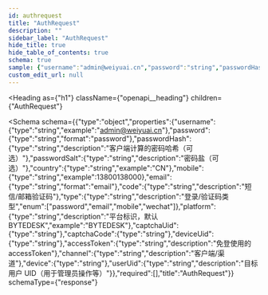 ```yaml
---
id: authrequest
title: "AuthRequest"
description: ""
sidebar_label: "AuthRequest"
hide_title: true
hide_table_of_contents: true
schema: true
sample: {"username":"admin@weiyuai.cn","password":"string","passwordHash":"string","passwordSalt":"string","country":"CN","mobile":13800138000,"email":"user@example.com","code":"string","type":"password","platform":"BYTEDESK","captchaUid":"string","captchaCode":"string","deviceUid":"string","accessToken":"string","channel":"string","device":"string","userUid":"string"}
custom_edit_url: null
---
```



<Heading
  as={"h1"}
  className={"openapi__heading"}
  children={"AuthRequest"}
>
</Heading>





<Schema
  schema={{"type":"object","properties":{"username":{"type":"string","example":"admin@weiyuai.cn"},"password":{"type":"string","format":"password"},"passwordHash":{"type":"string","description":"客户端计算的密码哈希（可选）"},"passwordSalt":{"type":"string","description":"密码盐（可选）"},"country":{"type":"string","example":"CN"},"mobile":{"type":"string","example":13800138000},"email":{"type":"string","format":"email"},"code":{"type":"string","description":"短信/邮箱验证码"},"type":{"type":"string","description":"登录/验证码类型","enum":["password","email","mobile","wechat"]},"platform":{"type":"string","description":"平台标识，默认 BYTEDESK","example":"BYTEDESK"},"captchaUid":{"type":"string"},"captchaCode":{"type":"string"},"deviceUid":{"type":"string"},"accessToken":{"type":"string","description":"免登使用的 accessToken"},"channel":{"type":"string","description":"客户端/渠道"},"device":{"type":"string"},"userUid":{"type":"string","description":"目标用户 UID（用于管理员操作等）"}},"required":[],"title":"AuthRequest"}}
  schemaType={"response"}
>
  
</Schema>
            